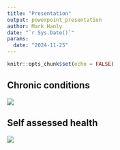 ```yaml
---
title: "Presentation"
output: powerpoint_presentation
author: Mark Hanly
date: "`r Sys.Date()`"
params:
  date: "2024-11-25"
---
```


```r
knitr::opts_chunk$set(echo = FALSE)
```

## Chronic conditions

![](`r paste0(params$date,"-chronic-conditions.png")`)

## Self assessed health

![](`r paste0(params$date,"-self-assessed-health.png")`)
